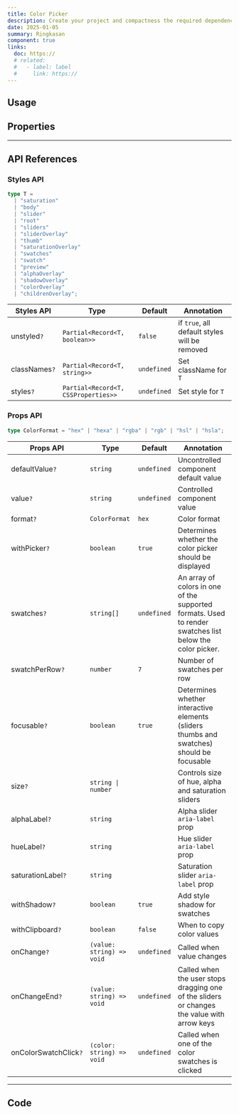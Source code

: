 ```yaml
---
title: Color Picker
description: Create your project and compactness the required dependencies.
date: 2025-01-05
summary: Ringkasan
component: true
links:
  doc: https://
  # related:
  #   - label: label
  #     link: https://
---
```


## Usage

<ColorPickerDemosUsage />

## Properties

<ColorPickerDemosConfigurator />

---

## API References

### Styles API

```ts
type T =
  | "saturation"
  | "body"
  | "slider"
  | "root"
  | "sliders"
  | "sliderOverlay"
  | "thumb"
  | "saturationOverlay"
  | "swatches"
  | "swatch"
  | "preview"
  | "alphaOverlay"
  | "shadowOverlay"
  | "colorOverlay"
  | "childrenOverlay";
```

| Styles API    | Type                                | Default     | Annotation                                    |
| ------------- | ----------------------------------- | ----------- | --------------------------------------------- |
| unstyled`?`   | `Partial<Record<T, boolean>>`       | `false`     | if `true`, all default styles will be removed |
| classNames`?` | `Partial<Record<T, string>>`        | `undefined` | Set className for `T`                         |
| styles`?`     | `Partial<Record<T, CSSProperties>>` | `undefined` | Set style for `T`                             |

### Props API

```ts
type ColorFormat = "hex" | "hexa" | "rgba" | "rgb" | "hsl" | "hsla";
```

| Props API             | Type                      | Default     | Annotation                                                                                               |
| --------------------- | ------------------------- | ----------- | -------------------------------------------------------------------------------------------------------- |
| defaultValue`?`       | `string`                  | `undefined` | Uncontrolled component default value                                                                     |
| value`?`              | `string`                  | `undefined` | Controlled component value                                                                               |
| format`?`             | `ColorFormat`             | `hex`       | Color format                                                                                             |
| withPicker`?`         | `boolean`                 | `true`      | Determines whether the color picker should be displayed                                                  |
| swatches`?`           | `string[]`                | `undefined` | An array of colors in one of the supported formats. Used to render swatches list below the color picker. |
| swatchPerRow`?`       | `number`                  | `7`         | Number of swatches per row                                                                               |
| focusable`?`          | `boolean`                 | `true`      | Determines whether interactive elements (sliders thumbs and swatches) should be focusable                |
| size`?`               | `string \| number`        |             | Controls size of hue, alpha and saturation sliders                                                       |
| alphaLabel`?`         | `string`                  |             | Alpha slider `aria-label` prop                                                                           |
| hueLabel`?`           | `string`                  |             | Hue slider `aria-label` prop                                                                             |
| saturationLabel`?`    | `string`                  |             | Saturation slider `aria-label` prop                                                                      |
| withShadow`?`         | `boolean`                 | `true`      | Add style shadow for swatches                                                                            |
| withClipboard`?`      | `boolean`                 | `false`     | When to copy color values                                                                                |
| onChange`?`           | `(value: string) => void` | `undefined` | Called when value changes                                                                                |
| onChangeEnd`?`        | `(value: string) => void` | `undefined` | Called when the user stops dragging one of the sliders or changes the value with arrow keys              |
| onColorSwatchClick`?` | `(color: string) => void` | `undefined` | Called when one of the color swatches is clicked                                                         |

---

## Code

<LoadCodes />

